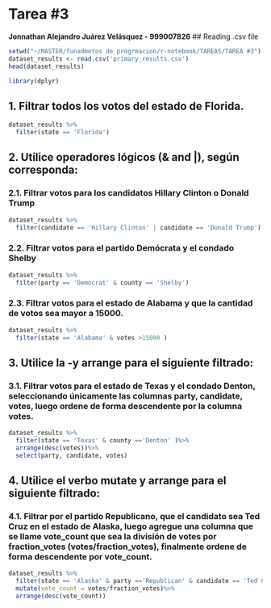 # Tarea #3
**Jonnathan Alejandro Juárez Velásquez - 999007826**
## Reading .csv file
```r
setwd("~/MASTER/funadmetos de progrmacion/r-notebook/TAREAS/TAREA #3")
dataset_results <- read.csv('primary_results.csv')
head(dataset_results)
```
```r
library(dplyr)
```
## 1. Filtrar todos los votos del estado de Florida.
```r
dataset_results %>%
  filter(state == 'Florida')
```

## 2. Utilice operadores lógicos (& and |), según corresponda:
### 2.1. Filtrar votos para los candidatos Hillary Clinton o Donald Trump
```r
dataset_results %>%
  filter(candidate == 'Hillary Clinton' | candidate == 'Donald Trump')
```
### 2.2. Filtrar votos para el partido Demócrata y el condado Shelby
```r
dataset_results %>%
  filter(party == 'Democrat' & county == 'Shelby')
```
### 2.3. Filtrar votos para el estado de Alabama y que la cantidad de votos sea mayor a 15000.
```r
dataset_results %>%
  filter(state == 'Alabama' & votes >15000 )
```
## 3. Utilice la -y arrange para el siguiente filtrado:
### 3.1. Filtrar votos para el estado de Texas y el condado Denton, seleccionando únicamente las columnas party, candidate, votes, luego ordene de forma descendente por la columna votes.
```r
dataset_results %>%
  filter(state == 'Texas' & county =='Denton' )%>%
  arrange(desc(votes))%>%
  select(party, candidate, votes)
```
## 4. Utilice el verbo mutate y arrange para el siguiente filtrado:
### 4.1. Filtrar por el partido Republicano, que el candidato sea Ted Cruz en el estado de Alaska, luego agregue una columna que se llame vote_count que sea la división de votes por fraction_votes (votes/fraction_votes), finalmente ordene de forma descendente por vote_count.
```r
dataset_results %>%
  filter(state == 'Alaska' & party =='Republican' & candidate == 'Ted Cruz')%>%
  mutate(vote_count = votes/fraction_votes)%>%
  arrange(desc(vote_count))
```




